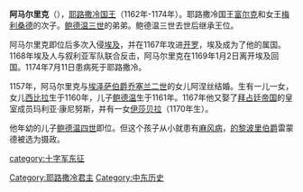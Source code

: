 '''阿马尔里克'''（{{bd|1136年||1174年|7月11日}}），[[耶路撒冷国王|耶路撒冷国王]]（1162年-1174年）。耶路撒冷国王[[富尔克_(耶路撒冷)|富尔克]]和女王[[梅利桑德_(耶路撒冷)|梅利桑德]]的次子。[[鲍德温三世_(耶路撒冷)|鲍德温三世]]的弟弟。鲍德温三世去世后继承王位。

阿马尔里克即位后多次入侵[[埃及|埃及]]，并在1167年攻进[[开罗|开罗]]，埃及成为了他的属国。1168年埃及人与叙利亚军队联合反击，阿马尔里克在1169年1月2日离开埃及回国。1174年7月11日患病死于耶路撒冷。

1157年，阿马尔里克与[[埃泽萨伯爵|埃泽萨伯爵]][[乔塞兰二世_(埃泽萨)|乔塞兰二世]]的女儿阿涅丝结婚。生有一儿一女，女儿[[西比拉_(耶路撒冷)|西比拉]]生于1160年，儿子[[鲍德温四世|鲍德温]]生于1161年。1167年他又娶了[[拜占廷帝国|拜占廷帝国]]的皇室成员玛利亚·康尼努斯，并有一女[[伊莎贝拉_(耶路撒冷)|伊莎贝拉]]（1170年生）。

他年幼的儿子[[鲍德温四世|鲍德温四世]]即位。但这个孩子从小就患有[[麻风病|麻风病]]，[[的黎波里伯爵|的黎波里伯爵]]雷蒙德被选为摄政。

{{leader|[[鲍德温三世_(耶路撒冷)|鲍德温三世]]|[[耶路撒冷国王|耶路撒冷国王]]
1162年-1174年|[[鲍德温四世_(耶路撒冷)|鲍德温四世]]}}

{{西亚人物小作品}}
{{耶路撒冷王國君主}}
{{Authority control}}
[[Category:耶路撒冷君主|Category:耶路撒冷君主]]
[[category:十字军东征|category:十字军东征]]
[[Category:中东历史|Category:中东历史]]